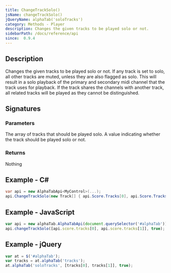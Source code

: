 ```yaml
---
title: ChangeTrackSolo()
jsName: changeTrackSolo()
jQueryName: alphaTab('soloTracks')
category: Methods - Player
description: Changes the given tracks to be played solo or not.
sidebarPath: /docs/reference/api
since:  0.9.4
---
```



## Description
Changes the given tracks to be played solo or not. If any track is set to solo, all other tracks are muted, unless they are also flagged as solo.
This will result in a solo playback of the primary and secondary midi channel that the track uses for playback. 
If the track shares the channels with another track, all related tracks will be played as they cannot be distinguished.

## Signatures

<TypeTable>
    <TypeRow type="net" name="void ChangeTrackSolo(Track[] tracks, bool solo)" />
    <TypeRow type="js" name="function changeTrackSolo(tracks, solo)" />
    <TypeRow type="jquery" name="alphaTab('soloTracks', tracks, solo)" />
</TypeTable>

### Parameters

<ParameterTable>
    <ParameterRow platform="all" name="tracks" type="AlphaTab.Model.Tracks[]">
        The array of tracks that should be played solo.
    </ParameterRow>
    <ParameterRow platform="all" name="solo" type="bool">
        A value indicating whether the track should be played solo or not.
    </ParameterRow>
</ParameterTable>

### Returns
Nothing

## Example - C#

```csharp
var api = new AlphaTabApi<MyControl>(...);
api.ChangeTrackSolo(new Track[] { api.Score.Tracks[0], api.Score.Tracks[1] }, true);
```


## Example - JavaScript

```js
var api = new alphaTab.AlphaTabApi(document.querySelector('#alphaTab'));
api.changeTrackSolo([api.score.tracks[0], api.score.tracks[1]], true);
```

## Example - jQuery

```js
var at = $('#alphaTab');
var tracks = at.alphaTab('tracks');
at.alphaTab('soloTracks', [tracks[0], tracks[1]], true);
```